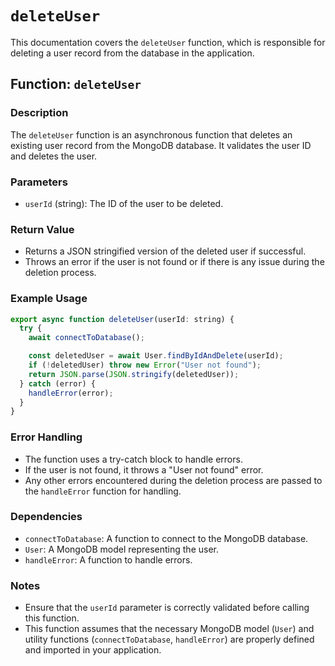 # `deleteUser`

This documentation covers the `deleteUser` function, which is responsible for deleting a user record from the database in the application.

## Function: `deleteUser`

### Description

The `deleteUser` function is an asynchronous function that deletes an existing user record from the MongoDB database. It validates the user ID and deletes the user.

### Parameters

- `userId` (string): The ID of the user to be deleted.

### Return Value

- Returns a JSON stringified version of the deleted user if successful.
- Throws an error if the user is not found or if there is any issue during the deletion process.

### Example Usage

```javascript
export async function deleteUser(userId: string) {
  try {
    await connectToDatabase();

    const deletedUser = await User.findByIdAndDelete(userId);
    if (!deletedUser) throw new Error("User not found");
    return JSON.parse(JSON.stringify(deletedUser));
  } catch (error) {
    handleError(error);
  }
}
```

### Error Handling

- The function uses a try-catch block to handle errors.
- If the user is not found, it throws a "User not found" error.
- Any other errors encountered during the deletion process are passed to the `handleError` function for handling.

### Dependencies

- `connectToDatabase`: A function to connect to the MongoDB database.
- `User`: A MongoDB model representing the user.
- `handleError`: A function to handle errors.

### Notes

- Ensure that the `userId` parameter is correctly validated before calling this function.
- This function assumes that the necessary MongoDB model (`User`) and utility functions (`connectToDatabase`, `handleError`) are properly defined and imported in your application.
